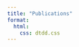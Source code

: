 ```yaml
---
title: "Publications"
format:
  html:
    css: dtdd.css
---
```


<script src="https://code.jquery.com/jquery-3.6.0.min.js"></script>
<script>
    $(function() {
      $("#includedContent").load("pub_raw.html");
    });
</script>

<div id="includedContent"></div>

